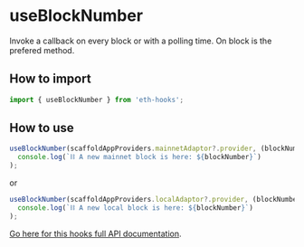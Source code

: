 # useBlockNumber

Invoke a callback on every block or with a polling time. On block is the prefered method.

## How to import

```typescript
import { useBlockNumber } from 'eth-hooks';
```

## How to use

```typescript
useBlockNumber(scaffoldAppProviders.mainnetAdaptor?.provider, (blockNumber) =>
  console.log(`⛓ A new mainnet block is here: ${blockNumber}`)
);
```

or

```typescript
useBlockNumber(scaffoldAppProviders.localAdaptor?.provider, (blockNumber) =>
  console.log(`⛓ A new local block is here: ${blockNumber}`)
);
```

[Go here for this hooks full API documentation](../../api/modules/Hooks#useblocknumber).
